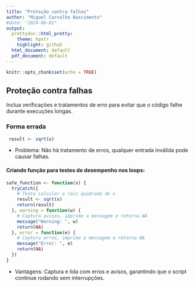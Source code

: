 ---
title: "Proteção contra falhas"
author: "Miguel Carvalho Nascimento"
#date: "2024-08-01"
output:
  prettydoc::html_pretty:
    theme: hpstr
    highlight: github
  html_document: default
  pdf_document: default
---

```{r setup, include=FALSE}
knitr::opts_chunk$set(echo = TRUE)
```

## Proteção contra falhas

Inclua verificações e tratamentos de erro para evitar que o código falhe durante execuções longas.

### Forma errada

```{r, echo=T, comment="", eval=FALSE}
 result <- sqrt(x)
```

- Problema: Não há tratamento de erros, qualquer entrada inválida pode causar falhas.

#### Criando função para testes de desempenho nos loops:

```{r, echo=T, comment="", eval=FALSE}

safe_function <- function(x) {
  tryCatch({
    # Tenta calcular a raiz quadrada de x
    result <- sqrt(x)
    return(result)
  }, warning = function(w) {
    # Captura avisos, imprime a mensagem e retorna NA
    message("Warning: ", w)
    return(NA)
  }, error = function(e) {
    # Captura erros, imprime a mensagem e retorna NA
    message("Error: ", e)
    return(NA)
  })
}


```

- Vantagens: Captura e lida com erros e avisos, garantindo que o script continue rodando sem interrupções.